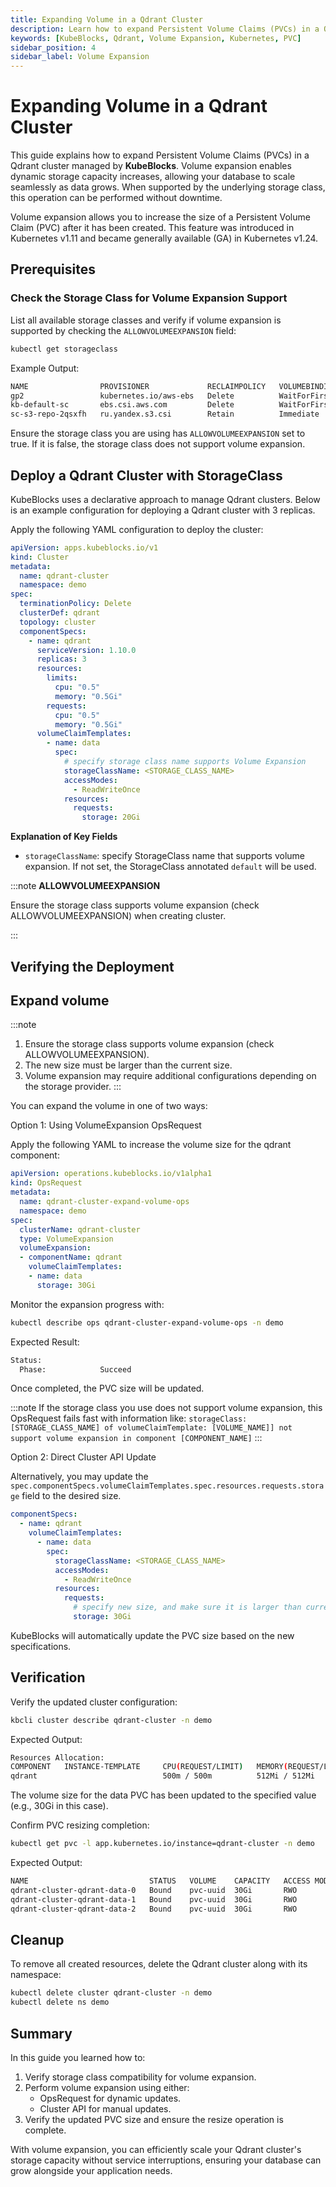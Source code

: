 ```yaml
---
title: Expanding Volume in a Qdrant Cluster
description: Learn how to expand Persistent Volume Claims (PVCs) in a Qdrant cluster managed by KubeBlocks without downtime.
keywords: [KubeBlocks, Qdrant, Volume Expansion, Kubernetes, PVC]
sidebar_position: 4
sidebar_label: Volume Expansion
---
```





# Expanding Volume in a Qdrant Cluster

This guide explains how to expand Persistent Volume Claims (PVCs) in a Qdrant cluster managed by **KubeBlocks**. Volume expansion enables dynamic storage capacity increases, allowing your database to scale seamlessly as data grows. When supported by the underlying storage class, this operation can be performed without downtime.

Volume expansion allows you to increase the size of a Persistent Volume Claim (PVC) after it has been created. This feature was introduced in Kubernetes v1.11 and became generally available (GA) in Kubernetes v1.24.

## Prerequisites


<Prerequisites />

### Check the Storage Class for Volume Expansion Support

List all available storage classes and verify if volume expansion is supported by checking the `ALLOWVOLUMEEXPANSION` field:
```bash
kubectl get storageclass
```

Example Output:
```bash
NAME                PROVISIONER             RECLAIMPOLICY   VOLUMEBINDINGMODE      ALLOWVOLUMEEXPANSION   AGE
gp2                 kubernetes.io/aws-ebs   Delete          WaitForFirstConsumer   false                  4d10h
kb-default-sc       ebs.csi.aws.com         Delete          WaitForFirstConsumer   true                   3d7h
sc-s3-repo-2qsxfh   ru.yandex.s3.csi        Retain          Immediate              false                  3d7h
```
Ensure the storage class you are using has `ALLOWVOLUMEEXPANSION` set to true. If it is false, the storage class does not support volume expansion.

## Deploy a Qdrant Cluster with StorageClass

KubeBlocks uses a declarative approach to manage Qdrant clusters. Below is an example configuration for deploying a Qdrant cluster with 3 replicas.

Apply the following YAML configuration to deploy the cluster:

```yaml
apiVersion: apps.kubeblocks.io/v1
kind: Cluster
metadata:
  name: qdrant-cluster
  namespace: demo
spec:
  terminationPolicy: Delete
  clusterDef: qdrant
  topology: cluster
  componentSpecs:
    - name: qdrant
      serviceVersion: 1.10.0
      replicas: 3
      resources:
        limits:
          cpu: "0.5"
          memory: "0.5Gi"
        requests:
          cpu: "0.5"
          memory: "0.5Gi"
      volumeClaimTemplates:
        - name: data
          spec:
            # specify storage class name supports Volume Expansion
            storageClassName: <STORAGE_CLASS_NAME>
            accessModes:
              - ReadWriteOnce
            resources:
              requests:
                storage: 20Gi
```
**Explanation of Key Fields**
- `storageClassName`: specify StorageClass name that supports volume expansion. If not set, the StorageClass annotated `default` will be used.

:::note
**ALLOWVOLUMEEXPANSION**

Ensure the storage class supports volume expansion (check ALLOWVOLUMEEXPANSION) when creating cluster.

:::


## Verifying the Deployment


<VerifyCluster />

## Expand volume

:::note
1. Ensure the storage class supports volume expansion (check ALLOWVOLUMEEXPANSION).
2. The new size must be larger than the current size.
3. Volume expansion may require additional configurations depending on the storage provider.
:::

You can expand the volume in one of two ways:
<Tabs>

  <TabItem value="opsRequest" label="OpsRequest API" default>

  Option 1: Using VolumeExpansion OpsRequest

  Apply the following YAML to increase the volume size for the qdrant component:

  ```yaml
  apiVersion: operations.kubeblocks.io/v1alpha1
  kind: OpsRequest
  metadata:
    name: qdrant-cluster-expand-volume-ops
    namespace: demo
  spec:
    clusterName: qdrant-cluster
    type: VolumeExpansion
    volumeExpansion:
    - componentName: qdrant
      volumeClaimTemplates:
      - name: data
        storage: 30Gi
  ```

  Monitor the expansion progress with:

  ```bash
  kubectl describe ops qdrant-cluster-expand-volume-ops -n demo
  ```

  Expected Result:
  ```bash
  Status:
    Phase:            Succeed
  ```
  Once completed, the PVC size will be updated.

  :::note
  If the storage class you use does not support volume expansion, this OpsRequest fails fast with information like:
  `storageClass: [STORAGE_CLASS_NAME] of volumeClaimTemplate: [VOLUME_NAME]] not support volume expansion in component [COMPONENT_NAME]`
  :::

  </TabItem>

  <TabItem value="ClusterAPI" label="Cluster API">

  Option 2: Direct Cluster API Update

  Alternatively, you may update the `spec.componentSpecs.volumeClaimTemplates.spec.resources.requests.storage` field to the desired size.

  ```yaml
  componentSpecs:
    - name: qdrant
      volumeClaimTemplates:
        - name: data
          spec:
            storageClassName: <STORAGE_CLASS_NAME>
            accessModes:
              - ReadWriteOnce
            resources:
              requests:
                # specify new size, and make sure it is larger than current size
                storage: 30Gi
  ```
  KubeBlocks will automatically update the PVC size based on the new specifications.
  </TabItem>
</Tabs>

## Verification

Verify the updated cluster configuration:
```bash
kbcli cluster describe qdrant-cluster -n demo
```
Expected Output:
```bash
Resources Allocation:
COMPONENT   INSTANCE-TEMPLATE     CPU(REQUEST/LIMIT)   MEMORY(REQUEST/LIMIT)   STORAGE-SIZE   STORAGE-CLASS
qdrant                            500m / 500m          512Mi / 512Mi           data:30Gi      <STORAGE_CLASS_NAME>
```
The volume size for the data PVC has been updated to the specified value (e.g., 30Gi in this case).

Confirm PVC resizing completion:
```bash
kubectl get pvc -l app.kubernetes.io/instance=qdrant-cluster -n demo
```
Expected Output:
```bash
NAME                           STATUS   VOLUME    CAPACITY   ACCESS MODES   STORAGECLASS          AGE
qdrant-cluster-qdrant-data-0   Bound    pvc-uuid  30Gi       RWO            <STORAGE_CLASS_NAME>  33m
qdrant-cluster-qdrant-data-1   Bound    pvc-uuid  30Gi       RWO            <STORAGE_CLASS_NAME>  33m
qdrant-cluster-qdrant-data-2   Bound    pvc-uuid  30Gi       RWO            <STORAGE_CLASS_NAME>  33m
```

## Cleanup
To remove all created resources, delete the Qdrant cluster along with its namespace:
```bash
kubectl delete cluster qdrant-cluster -n demo
kubectl delete ns demo
```

## Summary

In this guide you learned how to:
1. Verify storage class compatibility for volume expansion.
2. Perform volume expansion using either:
   - OpsRequest for dynamic updates.
   - Cluster API for manual updates.
3. Verify the updated PVC size and ensure the resize operation is complete.

With volume expansion, you can efficiently scale your Qdrant cluster's storage capacity without service interruptions, ensuring your database can grow alongside your application needs.



